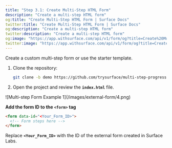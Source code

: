 ```yaml
---
title: "Step 3.1: Create Multi-Step HTML Form"
description: "Create a multi-step HTML form"
og:title: "Create Multi-Step HTML Form | Surface Docs"
twitter:title: "Create Multi-Step HTML Form | Surface Docs"
og:description: "Create a multi-step HTML form"
twitter:description: "Create a multi-step HTML form"
og:image: "https://app.withsurface.com/api/v1/form/og?title=Create%20Multi-Step%20HTML%20Form"
twitter:image: "https://app.withsurface.com/api/v1/form/og?title=Create%20Multi-Step%20HTML%20Form"
---
```


Create a custom multi-step form or use the starter template.

1. Clone the repository:
    
    ```bash
    git clone -b demo https://github.com/trysurface/multi-step-progressive-form
    ```
    
2. Open the project and review the **`index.html`** file.

<Frame>
![Multi-step Form Example 1](/images/external-form/4.png)
</Frame>

**Add the form ID to the `<form>` tag**

```html
<form data-id="<Your_Form_ID>">
  <!-- Form steps here -->
</form>
```

Replace **`<Your_Form_ID>`** with the ID of the external form created in Surface Labs.


